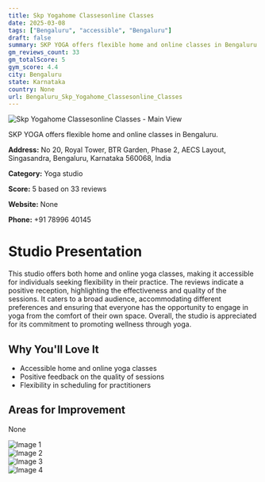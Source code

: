 ```yaml
---
title: Skp Yogahome Classesonline Classes
date: 2025-03-08
tags: ["Bengaluru", "accessible", "Bengaluru"]  
draft: false
summary: SKP YOGA offers flexible home and online classes in Bengaluru.
gm_reviews_count: 33
gm_totalScore: 5
gym_score: 4.4
city: Bengaluru
state: Karnataka
country: None
url: Bengaluru_Skp_Yogahome_Classesonline_Classes
---
```


<div className="aspect-[16/9] relative my-8">
  <img 
    src="https://lh5.googleusercontent.com/p/AF1QipOzrGPY2Rk9_CEcvpOtjOI07-HHHBFROwGps1Ua=w1920-h1080-k-no"
    alt="Skp Yogahome Classesonline Classes - Main View"
    className="object-cover absolute inset-0 w-full h-full rounded-lg"
  />
</div>

SKP YOGA offers flexible home and online classes in Bengaluru.

**Address:** No 20, Royal Tower, BTR Garden, Phase 2, AECS Layout, Singasandra, Bengaluru, Karnataka 560068, India

**Category:** Yoga studio

**Score:** 5 based on 33 reviews

**Website:** None

**Phone:** +91 78996 40145

# Studio Presentation

This studio offers both home and online yoga classes, making it accessible for individuals seeking flexibility in their practice. The reviews indicate a positive reception, highlighting the effectiveness and quality of the sessions. It caters to a broad audience, accommodating different preferences and ensuring that everyone has the opportunity to engage in yoga from the comfort of their own space. Overall, the studio is appreciated for its commitment to promoting wellness through yoga.


## Why You'll Love It

- Accessible home and online yoga classes
- Positive feedback on the quality of sessions
- Flexibility in scheduling for practitioners

## Areas for Improvement

None

<div className="grid grid-cols-1 xl:grid-cols-2 gap-4 my-8">
<div className="aspect-[4/3] relative"><img src="https://lh5.googleusercontent.com/p/AF1QipN5I5W9uBtGrlbZlhSU_KnYwBXjWHbbPTMg-9Mg=w1920-h1080-k-no" alt="Image 1" className="object-cover absolute inset-0 w-full h-full rounded-lg" /></div>
<div className="aspect-[4/3] relative"><img src="https://lh5.googleusercontent.com/p/AF1QipOkyMdzcNl-NMMfwWVrZ_f_HGgofXIr6eJD3owf=w1920-h1080-k-no" alt="Image 2" className="object-cover absolute inset-0 w-full h-full rounded-lg" /></div>
<div className="aspect-[4/3] relative"><img src="https://lh5.googleusercontent.com/p/AF1QipMeMA59kvgHS86mrXFiN6n-QrOD2NTQRcBz8jCe=w1920-h1080-k-no" alt="Image 3" className="object-cover absolute inset-0 w-full h-full rounded-lg" /></div>
<div className="aspect-[4/3] relative"><img src="https://lh5.googleusercontent.com/p/AF1QipPiKkGvHfx8tYdgkcizqHxZvStF7LjhXvKUSYQ0=w1920-h1080-k-no" alt="Image 4" className="object-cover absolute inset-0 w-full h-full rounded-lg" /></div>
</div>